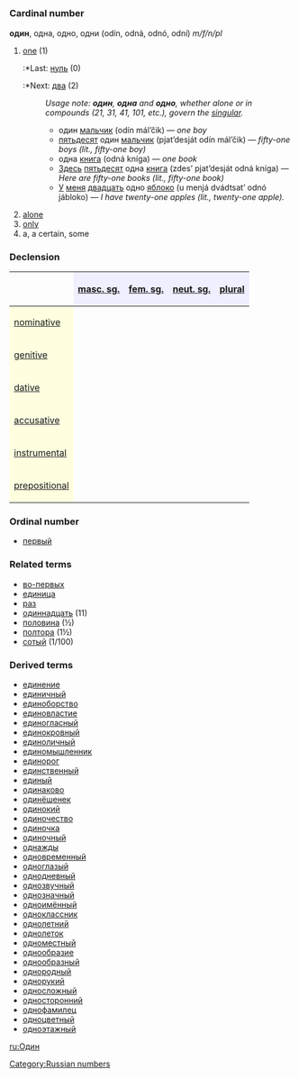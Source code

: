 =={{ru}}==
[[Category:Russian numbers]]
=== Cardinal number ===
'''один''', одна, одно, одни (odín, odná, odnó, odní) ''m/f/n/pl''

#[[one]] (1)
#:*Last: [[нуль]] (0)
#:*Next: [[два]] (2)
#:''Usage note: '''один''', '''одна''' and '''одно''', whether alone or in compounds (21, 31, 41, 101, etc.), govern the [[singular]].''
#:*один [[мальчик]] (odín mál’čik) — ''one boy''
#:*[[пятьдесят]] один [[мальчик]] (pjat’desját odín mál’čik) — ''fifty-one boys (lit., fifty-one boy)''
#:*одна [[книга]] (odná kníga) — ''one book''
#:*[[Здесь]] [[пятьдесят]] одна [[книга]] (zdes’ pjat’desját odná kníga) — ''Here are fifty-one books (lit., fifty-one book)''
#:*[[У]] [[я|меня]] [[двадцать]] одно [[яблоко]] (u menjá dvádtsat’ odnó jábloko) — ''I have twenty-one apples (lit., twenty-one apple).''
#[[alone]]
#[[only]]
# a, a certain, some

===Declension===
{| border="1" cellpadding="4" cellspacing="0"
!
! style="background-color: #EFEFFF" align="center"|[[masculine|masc. sg.]]
! style="background-color: #EFEFFF" align="center"|[[feminine|fem. sg.]]
! style="background-color: #EFEFFF" align="center"|[[neuter|neut. sg.]]
! style="background-color: #EFEFFF" align="center"|[[plural]]
|-
! style="background-color: #FFFFE0" align="left"|[[nominative case|nominative]]
| align="center"|{{Unicode|оди́н}}
| align="center"|{{Unicode|одна́}}
| align="center"|{{Unicode|одно́}}
| align="center"|{{Unicode|одни́}}
|-
! style="background-color: #FFFFE0" align="left"|[[genitive case|genitive]]
| align="center"|{{Unicode|одного́}}
| align="center"|{{Unicode|одно́й}}
| align="center"|{{Unicode|одного́}}
| align="center"|{{Unicode|одни́х}}
|-
! style="background-color: #FFFFE0" align="left"|[[dative case|dative]]
| align="center"|{{Unicode|одному́}}
| align="center"|{{Unicode|одно́й}}
| align="center"|{{Unicode|одному́}}
| align="center"|{{Unicode|одни́м}}
|-
! style="background-color: #FFFFE0" align="left"|[[accusative case|accusative]]
| align="center"|{{Unicode|оди́н, одного́}}
| align="center"|{{Unicode|одну́}}
| align="center"|{{Unicode|одно́}}
| align="center"|{{Unicode|одни́, одни́х}}
|-
! style="background-color: #FFFFE0" align="left"|[[instrumental case|instrumental]]
| align="center"|{{Unicode|одни́м}}
| align="center"|{{Unicode|одно́й, -о́ю}}
| align="center"|{{Unicode|одни́м}}
| align="center"|{{Unicode|одни́ми}}
|-
! style="background-color: #FFFFE0" align="left"|[[prepositional case|prepositional]]
| align="center"|{{Unicode|об одно́м}}
| align="center"|{{Unicode|об одно́й}}
| align="center"|{{Unicode|об одно́м}}
| align="center"|{{Unicode|об одни́х}}
|}

===Ordinal number===
*[[первый]]

===Related terms===
*[[во-первых]]
*[[единица]]
*[[раз]]
*[[одиннадцать]] (11)
*[[половина]] (½)
*[[полтора]] (1½)
*[[сотый]] (1/100)

===Derived terms===
*[[единение]]
*[[единичный]]
*[[единоборство]]
*[[единовластие]]
*[[единогласный]]
*[[единокровный]]
*[[единоличный]]
*[[единомышленник]]
*[[единорог]]
*[[единственный]]
*[[единый]]
*[[одинаково]]
*[[одинёшенек]]
*[[одинокий]]
*[[одиночество]]
*[[одиночка]]
*[[одиночный]]
*[[однажды]]
*[[одновременный]]
*[[одноглазый]]
*[[однодневный]]
*[[однозвучный]]
*[[однозначный]]
*[[одноимённый]]
*[[одноклассник]]
*[[однолетний]]
*[[однолеток]]
*[[одноместный]]
*[[однообразие]]
*[[однообразный]]
*[[однородный]]
*[[однорукий]]
*[[односложный]]
*[[односторонний]]
*[[однофамилец]]
*[[одноцветный]]
*[[одноэтажный]]

[[ru:Один]]